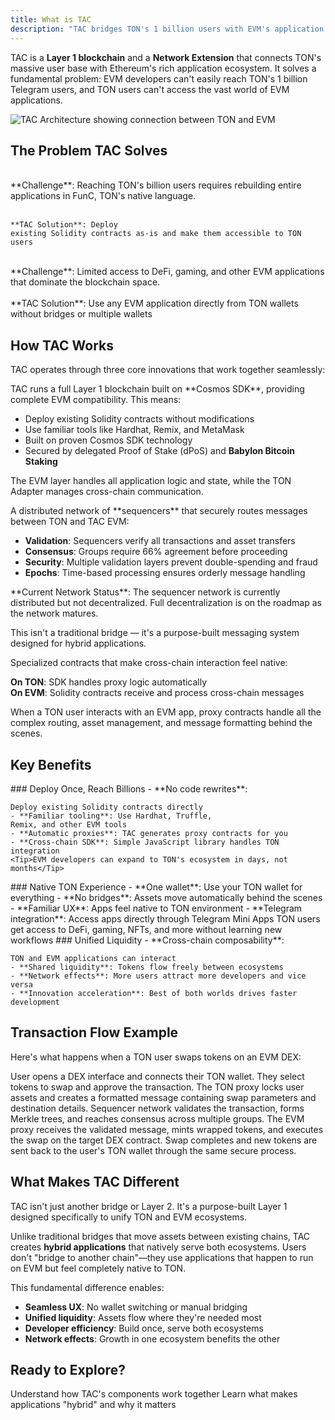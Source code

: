 ```yaml
---
title: What is TAC
description: "TAC bridges TON's 1 billion users with EVM's application ecosystem"
---
```


TAC is a **Layer 1 blockchain** and a **Network Extension** that connects TON's massive user base with Ethereum's rich application ecosystem. It solves a fundamental problem: EVM developers can't easily reach TON's 1 billion Telegram users, and TON users can't access the vast world of EVM applications.

<Frame caption="TAC creates a bridge between TON users and EVM applications">
  <img
    src="/images/architecture-1.png"
    alt="TAC Architecture showing connection between TON and EVM"
  />
</Frame>

## The Problem TAC Solves

<Columns cols={2}>
  <Card title="For EVM Developers" icon="code">
  <br/>
    **Challenge**: Reaching TON's billion users requires rebuilding entire
    applications in FunC, TON's native language. <br /><br />
    
    **TAC Solution**: Deploy
    existing Solidity contracts as-is and make them accessible to TON users
  </Card>

  <Card title="For TON Users" icon="users">
  <br/>
    **Challenge**: Limited access to DeFi, gaming, and other EVM applications
    that dominate the blockchain space. <br /><br />
    **TAC Solution**: Use any EVM application directly from TON wallets without bridges or multiple wallets
  </Card>
</Columns>

## How TAC Works

TAC operates through three core innovations that work together seamlessly:

<Accordion title="Layer 1 EVM Blockchain" >
TAC runs a full Layer 1 blockchain built on **Cosmos SDK**, providing complete EVM compatibility. This means:

- Deploy existing Solidity contracts without modifications
- Use familiar tools like Hardhat, Remix, and MetaMask
- Built on proven Cosmos SDK technology
- Secured by delegated Proof of Stake (dPoS) and **Babylon Bitcoin Staking**

The EVM layer handles all application logic and state, while the TON Adapter manages cross-chain communication.

</Accordion>

<Accordion title="TON Adapter" >
A distributed network of **sequencers** that securely routes messages between TON and TAC EVM:

- **Validation**: Sequencers verify all transactions and asset transfers
- **Consensus**: Groups require 66% agreement before proceeding
- **Security**: Multiple validation layers prevent double-spending and fraud
- **Epochs**: Time-based processing ensures orderly message handling

<Info>
  **Current Network Status**: The sequencer network is currently distributed but not decentralized. Full decentralization is on the roadmap as the network matures.
</Info>

This isn't a traditional bridge — it's a purpose-built messaging system designed for hybrid applications.

</Accordion>

<Accordion title="Proxy Smart Contracts">
Specialized contracts that make cross-chain interaction feel native:

**On TON**: SDK handles proxy logic automatically  
**On EVM**: Solidity contracts receive and process cross-chain messages

When a TON user interacts with an EVM app, proxy contracts handle all the complex routing, asset management, and message formatting behind the scenes.

</Accordion>

## Key Benefits

<Tabs>
  <Tab title="For Developers">
    ### Deploy Once, Reach Billions - **No code rewrites**: 
    
    Deploy existing Solidity contracts directly
    - **Familiar tooling**: Use Hardhat, Truffle,
    Remix, and other EVM tools 
    - **Automatic proxies**: TAC generates proxy contracts for you 
    - **Cross-chain SDK**: Simple JavaScript library handles TON integration
    <Tip>EVM developers can expand to TON's ecosystem in days, not months</Tip>
  </Tab>

<Tab title="For Users">
  ### Native TON Experience
  - **One wallet**: Use your TON wallet for everything
  - **No bridges**: Assets move automatically behind the scenes
  - **Familiar UX**: Apps feel native to TON environment
  - **Telegram integration**: Access apps directly through Telegram Mini Apps

  <Check>
    TON users get access to DeFi, gaming, NFTs, and more without learning new workflows
  </Check>
</Tab>

  <Tab title="For Ecosystem">
    ### Unified Liquidity - **Cross-chain composability**: 
    
    TON and EVM applications can interact 
    - **Shared liquidity**: Tokens flow freely between ecosystems 
    - **Network effects**: More users attract more developers and vice versa 
    - **Innovation acceleration**: Best of both worlds drives faster development
  </Tab>
</Tabs>

## Transaction Flow Example

Here's what happens when a TON user swaps tokens on an EVM DEX:

<Steps>
  <Step title="User Action" icon="user">
    User opens a DEX interface and connects their TON wallet. They select tokens
    to swap and approve the transaction.
  </Step>

<Step title="Proxy Processing" icon="network">
  The TON proxy locks user assets and creates a formatted message containing
  swap parameters and destination details.
</Step>

<Step title="Sequencer Validation" icon="shield-check">
  Sequencer network validates the transaction, forms Merkle trees, and reaches
  consensus across multiple groups.
</Step>

<Step title="EVM Execution" icon="play">
  The EVM proxy receives the validated message, mints wrapped tokens, and
  executes the swap on the target DEX contract.
</Step>

  <Step title="Result Delivery" icon="check">
    Swap completes and new tokens are sent back to the user's TON wallet through
    the same secure process.
  </Step>
</Steps>

## What Makes TAC Different

<Warning>
  TAC isn't just another bridge or Layer 2. It's a purpose-built Layer 1
  designed specifically to unify TON and EVM ecosystems.
</Warning>

Unlike traditional bridges that move assets between existing chains, TAC creates **hybrid applications** that natively serve both ecosystems. Users don't "bridge to another chain"—they use applications that happen to run on EVM but feel completely native to TON.

This fundamental difference enables:

- **Seamless UX**: No wallet switching or manual bridging
- **Unified liquidity**: Assets flow where they're needed most
- **Developer efficiency**: Build once, serve both ecosystems
- **Network effects**: Growth in one ecosystem benefits the other

## Ready to Explore?

<CardGroup cols={2}>
  <Card
    title="Architecture Deep Dive"
    icon="chart-gantt"
    href="/core-concepts/overview/architecture"
  >
    Understand how TAC's components work together
  </Card>
  <Card
    title="Hybrid dApps"
    icon="blocks"
    href="/core-concepts/overview/hybrid-dapps"
  >
    Learn what makes applications "hybrid" and why it matters
  </Card>
</CardGroup>
